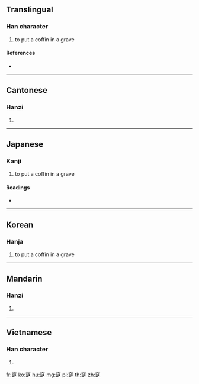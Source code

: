 {{character info/new}}
==Translingual==

===Han character===
{{Han char|rn=116|rad=穴|as=05|sn=10|four=30307|canj=JCHIO}}

# to put a coffin in a grave

====References====
* {{Han ref|kx=0864.180|dkj=25459|dj=1292.160|hdz=42724.050|uh=7A86|ud=31366|bh=D2F6|bd=54006}}

----

==Cantonese==

===Hanzi===
{{yue-hanzi|jyut=|y=bin2}}

# {{defn|lang=yue|sort=穴05}}

----

==Japanese==

===Kanji===
{{ja-kanji|grade=|rs=穴05}}

# to put a coffin in a grave

====Readings====
* {{ja-readings|on=[[びん]] (bin), [[ほう]] (hō)|kun=[[ほうむる]] (houmuru)|nanori=}}

----

==Korean==

===Hanja===
{{ko-hanja|hangeul=폄|eumhun=|rv=pyeom|mr=p'yŏm|y=phyem}}

# to put a coffin in a grave

----

==Mandarin==

===Hanzi===
{{cmn-hanzi|pin=[[biǎn]] ([[bian3]])|wg=pien<sup>3</sup>}}

# {{defn|lang=cmn|sort=穴05}}

----

==Vietnamese==

===Han character===
{{vi-hantu|[[biếm]]|rs=穴05}}

# {{defn|lang=vi|sort=穴05}}

[[fr:窆]]
[[ko:窆]]
[[hu:窆]]
[[mg:窆]]
[[pl:窆]]
[[th:窆]]
[[zh:窆]]
